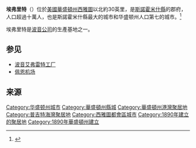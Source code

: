 {{Infobox settlement
| official_name            = 埃弗里特
| settlement_type          = [[华盛顿州城市列表|城市]]
| image_skyline            = Everett Station and Everett skyline, April 2020.jpg
| image_seal               = 
| image_map                = Snohomish_County_Washington_Incorporated_and_Unincorporated_areas_Everett_Highlighted.svg
| mapsize                  = 250px
| map_caption              = 埃弗里特的位置

|subdivision_type         = 國家
|subdivision_name         = 美國
|subdivision_type1        = [[美国州份|州]]
|subdivision_name1        = [[華盛頓州|華盛頓州]]
|subdivision_type2        = [[华盛顿州行政区划|郡]]
| subdivision_name2        = [[斯诺霍米什县_(华盛顿州)|斯诺霍米什郡]]
| established_title        = 
| established_date         = 1893年5月4日
| government_type          = 
| leader_title             = [[市长|市长]]
| leader_name              = Ray Stephanson
<!-- Area -->
| unit_pref                = Imperial
| area_footnotes           =<ref name ="Gazetteer files">{{cite web|title=US Gazetteer files 2010|url=http://www.census.gov/geo/www/gazetteer/files/Gaz_places_national.txt|publisher=United States Census Bureau|accessdate=2012-12-19|archive-url=https://www.webcitation.org/699nOulzi?url=http://www.census.gov/geo/www/gazetteer/files/Gaz_places_national.txt|archive-date=2012-07-14|dead-url=yes}}</ref>

| area_total_sq_mi         = 48.49
| area_land_sq_mi          = 33.45
| area_water_sq_mi         = 15.04
<!-- Population -->
| population_as_of         = [[2010年美国人口普查|2010年]]
| population_est           = 104655
| pop_est_as_of            = 2012年<ref name="2012 Pop Estimate">{{cite web|title=Population Estimates|url=http://www.census.gov/popest/data/cities/totals/2012/SUB-EST2012.html|publisher=[[United_States_Census_Bureau|United States Census Bureau]]|accessdate=2013-06-01|archive-url=https://www.webcitation.org/6HQu4Spqa?url=http://www.census.gov/popest/data/cities/totals/2012/SUB-EST2012.html|archive-date=2013-06-17|dead-url=yes}}</ref>
| population_footnotes     = <ref name ="FactFinder">{{cite web|title=American FactFinder|url=http://factfinder2.census.gov/faces/nav/jsf/pages/index.xhtml|publisher=United States Census Bureau|accessdate=2012-12-19|archive-date=2012-02-17|archive-url=https://www.webcitation.org/65WtHj6J5?url=http://factfinder2.census.gov/faces/nav/jsf/pages/index.xhtml|dead-url=no}}</ref>
| population_total         = 103019
| population_density_sq_mi = auto
| population_metro         =
| population_rank          = 美國：[[美國城市列表_(按人口排列)|第269名]]
| timezone                 = [[太平洋時區|PST]]
| utc_offset               = -8
| timezone_DST             = [[太平洋時區|PDT]]
| utc_offset_DST           = -7
| website                  = [http://www.everettwa.org/ www.everettwa.org]
| postal_code_type         = [[美國郵遞區號|郵遞區號]]
| postal_code              = 98201, 98203, 98204, 98206, 98207, 98208, 98213<ref>{{cite web |url=http://zip4.usps.com/zip4/citytown.jsp |title=ZIP code lookup |publisher=[[United_States_Postal_Service|United States Postal Service]] |accessdate=2008-12-23 |deadurl=yes |archiveurl=https://www.webcitation.org/5uRWp2Zfd?url=http://zip4.usps.com/zip4/citytown.jsp |archivedate=2010-11-23 }}</ref>
| area_code                = [[北美洲电话区号列表|425]]
| blank_name               = [[聯邦資訊處理標準|FIPS碼]]
| blank_info               = 53-22640
| blank1_name              = [[地名資訊系統|GNIS]]編號
| blank1_info              = 1512198{{GR|3}}
}}
'''埃弗里特'''（{{lang-en|Everett}}）位於[[美國|美國]][[華盛頓州|華盛頓州]][[西雅圖|西雅圖]]以北約30英里，是[[斯諾霍米什縣_(華盛頓州)|斯諾霍米什縣]]的郡府，人口超過十萬人，也是斯諾霍米什縣最大的城市和华盛顿州人口第七的城市。<ref>{{cite web | url = http://www.census.gov/newsroom/releases/archives/2010_census/cb11-cn45.html | title = Washington State Office of Financial Management Official April 1, 2010 Population Census | format = xls | publisher = Washington State Office of Financial Management | date = 2009-06-29 | accessdate = 2009-06-29 | archive-date = 2012-04-08 | archive-url = https://web.archive.org/web/20120408004733/http://www.census.gov/newsroom/releases/archives/2010_census/cb11-cn45.html | dead-url = no }}</ref>

埃弗里特是[[波音公司|波音公司]]的生產基地之一。

==参见==
*[[波音艾弗雷特工厂|波音艾弗雷特工厂]]
*[[佩恩机场|佩恩机场]]

==来源==
{{reflist}}

{{Washington}}

{{DEFAULTSORT:Everett, Washington}}
[[Category:华盛顿州城市|Category:华盛顿州城市]]
[[Category:華盛頓州縣城|Category:華盛頓州縣城]]
[[Category:華盛頓州港灣聚居地|Category:華盛頓州港灣聚居地]]
[[Category:普吉特海灣聚居地|Category:普吉特海灣聚居地]]
[[Category:西雅圖都會區城市|Category:西雅圖都會區城市]]
[[Category:1890年建立的聚居地|Category:1890年建立的聚居地]]
[[Category:1890年華盛頓州建立|Category:1890年華盛頓州建立]]